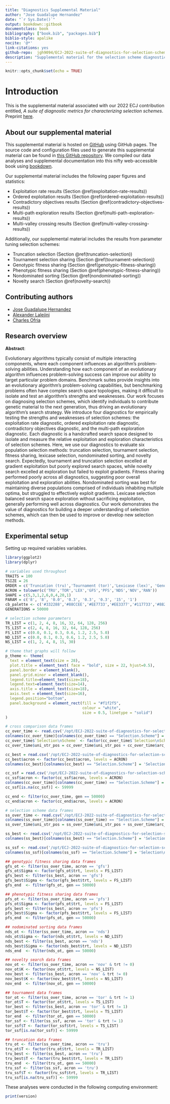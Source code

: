 ---
title: "Diagnostics Supplemental Material"
author: "Jose Guadalupe Hernandez"
date: "`r Sys.Date()`"
output: bookdown::gitbook
documentclass: book
bibliography: ["book.bib", "packages.bib"]
biblio-style: apalike
nocite: '@*'
link-citations: yes
github-repo:  jgh9094/ECJ-2022-suite-of-diagnostics-for-selection-schemes
description: "Supplemental material for the selection scheme diagnostic work."
---

```{r idx-init, include=FALSE}
knitr::opts_chunk$set(echo = TRUE)
```

# Introduction

This is the supplemental material associated with our 2022 ECJ contribution entitled, _A suite of diagnostic metrics for characterizing selection schemes_.
Preprint [here](https://arxiv.org/pdf/2204.13839.pdf).

## About our supplemental material

This supplemental material is hosted on [GitHub](https://github.com) using GitHub pages.
The source code and configuration files used to generate this supplemental material can be found in [this GitHub repository](https://github.com/jgh9094/ECJ-2022-suite-of-diagnostics-for-selection-schemes).
We compiled our data analyses and supplemental documentation into this nifty web-accessible book using [bookdown](https://bookdown.org/).

Our supplemental material includes the following paper figures and statistics:

- Exploitation rate results (Section \@ref(exploitation-rate-results))
- Ordered exploitation results (Section \@ref(ordered-exploitation-results))
- Contradictory objectives results (Section \@ref(contradictory-objectives-results))
- Multi-path exploration results (Section \@ref(multi-path-exploration-results))
- Multi-valley crossing results (Section \@ref(multi-valley-crossing-results))

Additionally, our supplemental material includes the results from parameter tuning selection schemes:

- Truncation selection (Section \@ref(truncation-selection))
- Tournament selection sharing (Section \@ref(tournament-selection))
- Genotypic fitness sharing (Section \@ref(genotypic-fitness-sharing))
- Phenotypic fitness sharing (Section \@ref(phenotypic-fitness-sharing))
- Nondominated sorting (Section \@ref(nondominated-sorting))
- Novelty search (Section \@ref(novelty-search))

## Contributing authors

- [Jose Guadalupe Hernandez](https://jgh9094.github.io/)
- [Alexander Lalejini](https://lalejini.com)
- [Charles Ofria](http://ofria.com)

## Research overview

**Abstract**:

Evolutionary algorithms typically consist of multiple interacting components, where each component influences an algorithm's problem-solving abilities.
Understanding how each component of an evolutionary algorithm influences problem-solving success can improve our ability to target particular problem domains.
Benchmark suites provide insights into an evolutionary algorithm's problem-solving capabilities, but benchmarking problems often have complex search space topologies, making it difficult to isolate and test an algorithm's strengths and weaknesses.
Our work focuses on diagnosing selection schemes, which identify individuals to contribute genetic material to the next generation, thus driving an evolutionary algorithm's search strategy.
We introduce four diagnostics for empirically testing the strengths and weaknesses of selection schemes: the exploitation rate diagnostic, ordered exploitation rate diagnostic, contradictory objectives diagnostic, and the multi-path exploration diagnostic.
Each diagnostic is a handcrafted search space designed to isolate and measure the relative exploitation and exploration characteristics of selection schemes.
Here, we use our diagnostics to evaluate six population selection methods: truncation selection, tournament selection, fitness sharing, lexicase selection, nondominated sorting, and novelty search.
Expectedly, tournament and truncation selection excelled at gradient exploitation but poorly explored search spaces, while novelty search excelled at exploration but failed to exploit gradients.
Fitness sharing performed poorly across all diagnostics, suggesting poor overall exploitation and exploration abilities.
Nondominated sorting was best for maintaining diverse populations comprised of individuals inhabiting multiple optima, but struggled to effectively exploit gradients.
Lexicase selection balanced search space exploration without sacrificing exploitation, generally performing well across diagnostics.
Our work demonstrates the value of diagnostics for building a deeper understanding of selection schemes, which can then be used to improve or develop new selection methods.

## Experimental setup

Setting up required variables variables.

```{r idx-setup}
library(ggplot2)
library(dplyr)

# variables used throughout
TRAITS = 100
TSIZE = 26
ORDER = c('Truncation (tru)','Tournament (tor)','Lexicase (lex)', 'Genotypic Fitness Sharing (gfs)','Phenotypic Fitness Sharing (pfs)','Nondominated Sorting (nds)','Novelty Search (nov)','Random (ran)')
ACRON = tolower(c('TRU','TOR','LEX','GFS','PFS','NDS','NOV','RAN'))
SHAPE = c(5,3,1,2,6,0,4,20,1)
PARAM = c('8', '8', '0.0', '0.3', '0.3', '0.3', '15', '1')
cb_palette <- c('#332288','#88CCEE','#EE7733','#EE3377','#117733','#882255','#44AA99','#CCBB44', '#000000')
GENERATIONS = 50000

# selection scheme parameters
TR_LIST = c(1, 2, 4, 8, 16, 32, 64, 128, 256)
TS_LIST = c(2, 4, 8, 16, 32, 64, 128, 256)
FS_LIST = c(0.0, 0.1, 0.3, 0.6, 1.2, 2.5, 5.0)
ND_LIST = c(0.0, 0.1, 0.3, 0.6, 1.2, 2.5, 5.0)
NS_LIST = c(1, 2, 4, 8, 15, 30)

# theme that graphs will follow
p_theme <- theme(
  text = element_text(size = 28),
  plot.title = element_text( face = "bold", size = 22, hjust=0.5),
  panel.border = element_blank(),
  panel.grid.minor = element_blank(),
  legend.title=element_text(size=18),
  legend.text=element_text(size=14),
  axis.title = element_text(size=18),
  axis.text = element_text(size=16),
  legend.position="bottom",
  panel.background = element_rect(fill = "#f1f2f5",
                                  colour = "white",
                                  size = 0.5, linetype = "solid")
)

# cross comparison data frames
cc_over_time <- read.csv('/opt/ECJ-2022-suite-of-diagnostics-for-selection-schemes/DATA-FINAL/POLISHED/cross-comp-over-time.csv', header = TRUE, stringsAsFactors = FALSE)
colnames(cc_over_time)[colnames(cc_over_time) == "Selection.Scheme"] = 'Selection\nScheme'
cc_over_time$`Selection\nScheme` <- factor(cc_over_time$`Selection\nScheme`, levels = ORDER)
cc_over_time$uni_str_pos = cc_over_time$uni_str_pos + cc_over_time$arc_acti_gene - cc_over_time$overlap

cc_best = read.csv('/opt/ECJ-2022-suite-of-diagnostics-for-selection-schemes/DATA-FINAL/POLISHED/cross-comp-best.csv', header = TRUE, stringsAsFactors = FALSE)
cc_best$acron <- factor(cc_best$acron, levels = ACRON)
colnames(cc_best)[colnames(cc_best) == "Selection.Scheme"] = 'Selection\nScheme'

cc_ssf = read.csv('/opt/ECJ-2022-suite-of-diagnostics-for-selection-schemes/DATA-FINAL/POLISHED/selection-scheme-ssf.csv', header = TRUE, stringsAsFactors = FALSE)
cc_ssf$acron <- factor(cc_ssf$acron, levels = ACRON)
colnames(cc_over_time)[colnames(cc_over_time) == "Selection.Scheme"] = 'Selection\nScheme'
cc_ssf[is.na(cc_ssf)] <- 59999

cc_end <- filter(cc_over_time, gen == 50000)
cc_end$acron <- factor(cc_end$acron, levels = ACRON)

# selection scheme data frames
ss_over_time <- read.csv('/opt/ECJ-2022-suite-of-diagnostics-for-selection-schemes/DATA-FINAL/POLISHED/selection-scheme-over-time.csv', header = TRUE, stringsAsFactors = FALSE)
colnames(ss_over_time)[colnames(ss_over_time) == "Selection.Scheme"] = 'Selection\nScheme'
ss_over_time$uni_str_pos = ss_over_time$uni_str_pos + ss_over_time$arc_acti_gene - ss_over_time$overlap

ss_best <- read.csv('/opt/ECJ-2022-suite-of-diagnostics-for-selection-schemes/DATA-FINAL/POLISHED/selection-scheme-best.csv', header = TRUE, stringsAsFactors = FALSE)
colnames(ss_best)[colnames(ss_best) == "Selection.Scheme"] = 'Selection\nScheme'

ss_ssf <- read.csv('/opt/ECJ-2022-suite-of-diagnostics-for-selection-schemes/DATA-FINAL/POLISHED/selection-scheme-ssf.csv', header = TRUE, stringsAsFactors = FALSE)
colnames(ss_ssf)[colnames(ss_ssf) == "Selection.Scheme"] = 'Selection\nScheme'

## genotypic fitness sharing data frames
gfs_ot <- filter(ss_over_time, acron == 'gfs')
gfs_ot$Sigma <- factor(gfs_ot$trt, levels = FS_LIST)
gfs_best <- filter(ss_best, acron == 'gfs')
gfs_best$Sigma <- factor(gfs_best$trt, levels = FS_LIST)
gfs_end  <- filter(gfs_ot, gen == 50000)

## phenotypic fitness sharing data frames
pfs_ot <- filter(ss_over_time, acron == 'pfs')
pfs_ot$Sigma <- factor(pfs_ot$trt, levels = FS_LIST)
pfs_best <- filter(ss_best, acron == 'pfs')
pfs_best$Sigma <- factor(pfs_best$trt, levels = FS_LIST)
pfs_end  <- filter(pfs_ot, gen == 50000)

## nodominated sorting data frames
nds_ot <- filter(ss_over_time, acron == 'nds')
nds_ot$Sigma <- factor(nds_ot$trt, levels = ND_LIST)
nds_best <- filter(ss_best, acron == 'nds')
nds_best$Sigma <- factor(nds_best$trt, levels = ND_LIST)
nds_end  <- filter(nds_ot, gen == 50000)

## novelty search data frames
nov_ot <- filter(ss_over_time, acron == 'nov' & trt != 0)
nov_ot$K <- factor(nov_ot$trt, levels = NS_LIST)
nov_best <- filter(ss_best, acron == 'nov' & trt != 0)
nov_best$K <- factor(nov_best$trt, levels = NS_LIST)
nov_end  <- filter(nov_ot, gen == 50000)

## tournament data frames
tor_ot <- filter(ss_over_time, acron == 'tor' & trt != 1)
tor_ot$T <- factor(tor_ot$trt, levels = TS_LIST)
tor_best <- filter(ss_best, acron == 'tor' & trt != 1)
tor_best$T <- factor(tor_best$trt, levels = TS_LIST)
tor_end  <- filter(tor_ot, gen == 50000)
tor_ssf <- filter(ss_ssf, acron == 'tor' & trt != 1)
tor_ssf$T <- factor(tor_ssf$trt, levels = TS_LIST)
tor_ssf[is.na(tor_ssf)] <- 59999

## truncation data frames
tru_ot <- filter(ss_over_time, acron == 'tru')
tru_ot$T <- factor(tru_ot$trt, levels = TR_LIST)
tru_best <- filter(ss_best, acron == 'tru')
tru_best$T <- factor(tru_best$trt, levels = TR_LIST)
tru_end  <- filter(tru_ot, gen == 50000)
tru_ssf <- filter(ss_ssf, acron == 'tru')
tru_ssf$T <- factor(tru_ssf$trt, levels = TR_LIST)
tru_ssf[is.na(tru_ssf)] <- 59999
```

These analyses were conducted in the following computing environment:

```{r idx-version}
print(version)
```